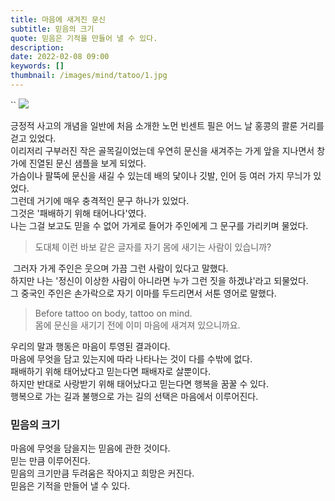 ```yaml
---
title: 마음에 새겨진 문신
subtitle: 믿음의 크기
quote: 믿음은 기적을 만들어 낼 수 있다.
description: 
date: 2022-02-08 09:00
keywords: []
thumbnail: /images/mind/tatoo/1.jpg
---
```


``
![](/images/mind/tatoo/1.jpg)

긍정적 사고의 개념을 일반에 처음 소개한 노먼 빈센트 필은 어느 날 홍콩의 콸룬 거리를 걷고 있었다.  
이리저리 구부러진 작은 골목길이었는데 우연히 문신을 새겨주는 가게 앞을 지나면서 창가에 진열된 문신 샘플을 보게 되었다.  
가슴이나 팔뚝에 문신을 새길 수 있는데 배의 닻이나 깃발, 인어 등 여러 가지 무늬가 있었다.  
그런데 거기에 매우 충격적인 문구 하나가 있었다.  
그것은 '패배하기 위해 태어나다'였다.  
나는 그걸 보고도 믿을 수 없어 가게로 들어가 주인에게 그 문구를 가리키며 물었다.

> 도대체 이런 바보 같은 글자를 자기 몸에 새기는 사람이 있습니까?

 그러자 가게 주인은 웃으며 가끔 그런 사람이 있다고 말했다.  
하지만 나는 '정신이 이상한 사람이 아니라면 누가 그런 짓을 하겠냐'라고 되물었다.  
그 중국인 주인은 손가락으로 자기 이마를 두드리면서 서툰 영어로 말했다.

> Before tattoo on body, tattoo on mind.  
> 몸에 문신을 새기기 전에 이미 마음에 새겨져 있으니까요.

우리의 말과 행동은 마음이 투영된 결과이다.  
마음에 무엇을 담고 있는지에 따라 나타나는 것이 다를 수밖에 없다.  
패배하기 위해 태어났다고 믿는다면 패배자로 살뿐이다.  
하지만 반대로 사랑받기 위해 태어났다고 믿는다면 행복을 꿈꿀 수 있다.  
행복으로 가는 길과 불행으로 가는 길의 선택은 마음에서 이루어진다.

### 믿음의 크기

마음에 무엇을 담을지는 믿음에 관한 것이다.  
믿는 만큼 이루어진다.  
믿음의 크기만큼 두려움은 작아지고 희망은 커진다.  
믿음은 기적을 만들어 낼 수 있다.